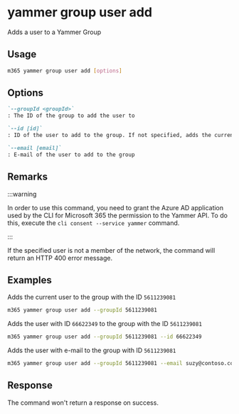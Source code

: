 
# yammer group user add

Adds a user to a Yammer Group

## Usage

```sh
m365 yammer group user add [options]
```

## Options

```md definition-list
`--groupId <groupId>`
: The ID of the group to add the user to

`--id [id]`
: ID of the user to add to the group. If not specified, adds the current user

`--email [email]`
: E-mail of the user to add to the group
```

<Global />

## Remarks

:::warning

In order to use this command, you need to grant the Azure AD application used by the CLI for Microsoft 365 the permission to the Yammer API. To do this, execute the `cli consent --service yammer` command.

:::

If the specified user is not a member of the network, the command will return an HTTP 400 error message.

## Examples

Adds the current user to the group with the ID `5611239081`

```sh
m365 yammer group user add --groupId 5611239081
```

Adds the user with ID `66622349` to the group with the ID `5611239081`

```sh
m365 yammer group user add --groupId 5611239081 --id 66622349
```

Adds the user with e-mail to the group with ID `5611239081`

```sh
m365 yammer group user add --groupId 5611239081 --email suzy@contoso.com
```

## Response

The command won't return a response on success.
